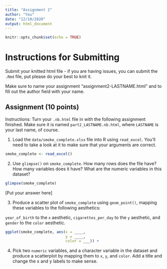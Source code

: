 ```yaml
---
title: "Assignment 2"
author: "You"
date: "12/10/2020"
output: html_document
---
```


```r
knitr::opts_chunk$set(echo = TRUE)
```

# Instructions for Submitting

Submit your knitted html file - if you are having issues, you can submit the `.Rmd` file, put please do your best to knit it. 

Make sure to name your assignment "assignment2-LASTNAME.html" and to fill out the author field with your name. 



## Assignment (10 points)

Instructions: Turn your `.nb.html` file in with the following assignment finished. Make sure it is named `part2_LASTNAME.nb.html`, where `LASTNAME` is your last name, of course.



1.  Load the `data/smoke_complete.xlsx` file into R using `read_excel`. You'll need to take a look at it to make sure that your arguments are correct.

```r
smoke_complete <- read_excel()

```



2.  Use `glimpse()` on `smoke_complete`. How many rows does the file have? How many variables does it have? What are the numeric variables in this dataset?

```r
glimpse(smoke_complete)

```

[Put your answer here]



3.  Produce a scatter plot of `smoke_complete` using `geom_point()`, mapping these variables to the following aesthetics:

`year_of_birth` to the `x` aesthetic, `cigarettes_per_day` to the `y` aesthetic, and `gender` to the `color` aesthetic.

```r
ggplot(smoke_complete, aes(x = ____,
                           y = ____,
                           color = ___)) +

```


4.  Pick two `numeric` variables, and a character variable in the dataset and produce a scatterplot by mapping them to `x`, `y`, and `color`. Add a title and change the x and y labels to make sense.

```r


```

